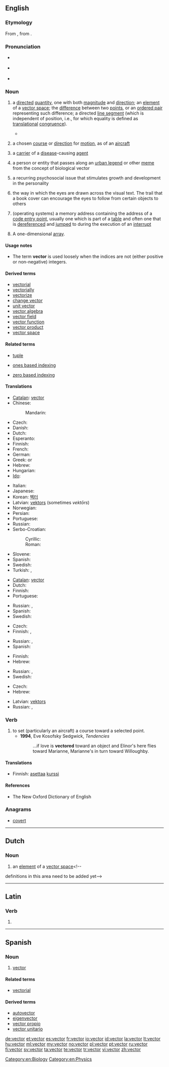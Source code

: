 ==English==
{{was wotd|2006|June|3}}
{{wikipedia}}

===Etymology===
From {{etyl|la}} {{term|vector||carrier|lang=la}}, from {{term|vehere||to carry|lang=la}}.

===Pronunciation===
* {{a|UK}} {{IPA|/ˈvɛktə/}}
* {{a|US}} {{IPA|/ˈvɛktɚ/}}
* {{audio|en-us-vector.ogg|Audio (US)}}

===Noun===
{{en-noun}}

# {{mathematics}} a [[directed]] [[quantity]], one with both [[magnitude]] and [[direction]]; an [[element]] of a [[vector space]]; the [[difference]] between two [[points]], or an [[ordered pair]] representing such difference; a directed [[line segment]] (which is independent of position, i.e., for which equality is defined as [[translational]] [[congruence]]).
#* {{quote-book|passage=As examples of '''vector''' quantities may be mentioned the distance between any two given points, a velocity, a force, an acceleration, angular velocity, intensity of magnetization flux of heat.|title=[[S:The New Student's Reference Work/Vector|The New Student's Reference Work]]|year=1914}}
# {{context|aviation}} a chosen [[course]] or [[direction]] for [[motion]], as of an [[aircraft]]
# {{epidemiology}} a [[carrier]] of a [[disease]]-causing [[agent]]
# {{sociology}} a person or entity that passes along an [[urban legend]] or other [[meme]] from the concept of biological vector
# {{psychology}} a recurring psychosocial issue that stimulates growth and development in the personality
# the way in which the eyes are drawn across the visual text. The trail that a book cover can encourage the eyes to follow from certain objects to others
# {{computing}} (operating systems) a memory address containing the address of a [[code entry point]], usually one which is part of a [[table]] and often one that is [[dereference|dereferenced]] and [[jump|jumped]] to during the execution of an [[interrupt]]
# {{programming}} A one-dimensional [[array]].

====Usage notes====
* {{programming}} The term '''vector''' is used loosely when the indices are not (either positive or non-negative) integers.

====Derived terms====
* [[vectorial]]
* [[vectorially]]
* [[vectorize]]
* [[change vector]]
* [[unit vector]]
* [[vector algebra]]
* [[vector field]]
* [[vector function]]
* [[vector product]]
* [[vector space]]

====Related terms====
* [[tuple]]
* {{computing}} [[ones based indexing]]
* {{computing}} [[zero based indexing]]

====Translations====
{{trans-top|directed quantity (1)}}
* [[Catalan]]: [[#Catalan|vector]] {{m}}
* Chinese:
*: Mandarin: {{t|zh|向量 |tr=xiàngliàng|sc=Hani}}
* Czech: {{t-|cs|vektor|m}}
* Danish: {{t-|da|vektor|c}}
* Dutch: {{t-|nl|vector|m}}
* Esperanto: {{t-|eo|vektoro}}
* Finnish: {{t+|fi|vektori}}
* French: {{t+|fr|vecteur|m}}
* German: {{t+|de|Vektor|m}}
* Greek: {{t+|el|διάνυσμα|n}} or {{t-|el|άνυσμα|n}}
* Hebrew: {{t+|he|וקטור|m|tr=vektór}}
* Hungarian: {{t+|hu|vektor}}
* [[Ido]]: {{t+|io|vektoro|xs=Ido}}
{{trans-mid}}
* Italian: {{t+|it|vettore|m}}
* Japanese: {{t+|ja|ベクトル}}
* Korean: [[벡터]]
* Latvian: [[vektors]] (sometimes ''vektōrs'') {{m}}
* Norwegian: {{t+|no|vektor|m}}
* Persian: {{t-|fa|بردار|xs=Persian}}
* Portuguese: {{t+|pt|vector|m}}
* Russian: {{t+|ru|вектор|m|tr=v'éktor}}
* Serbo-Croatian: 
*: Cyrillic: {{t|sh|вектор|m}}
*: Roman: {{t|sh|vektor|m}}
* Slovene: {{t+|sl|vektor|m}}
* Spanish: {{t+|es|vector|m}}
* Swedish: {{t+|sv|vektor|c}}
* Turkish: {{t|tr|vektör}}, {{t|tr|yöney}}
{{trans-bottom}}

{{trans-top|chosen course or direction for motion (2)}}
* [[Catalan]]: [[vector]] {{m}}
* Dutch: {{t+|nl|koers|f}}
* Finnish: {{t+|fi|kurssi}}
* Portuguese: {{t+|pt|vector|m}}
{{trans-mid}}
* Russian: {{t+|ru|курс|m|tr=kurs}}, {{t+|ru|направление|n|tr=napravl'énije}}
* Spanish: {{t+|es|vector|m}}
* Swedish: {{t+|sv|vektor|c}}
{{trans-bottom}}

{{trans-top|carrier of a disease-causing agent (3)}}
* Czech: {{t-|cs|přenašeč|m}}
* Finnish: {{t-|fi|taudinkantaja}}, {{t-|fi|tartunnanlevittäjä}}
{{trans-mid}}
* Russian: {{t|ru|переносчик|m|tr=p'er'enósčik}}, {{t|ru|носитель|m|tr=nósít'el'}}
* Spanish: {{t+|es|vector|m}}
{{trans-bottom}}

{{trans-top|person or entity that passes along an urban legend or other meme (4)}}
{{trans-mid}}
{{trans-bottom}}

{{trans-top|way in which the eyes are drawn across the visual text}}
{{trans-mid}}
{{trans-bottom}}

{{trans-top|memory address containing the address of a code entry point}}
{{trans-mid}}
{{trans-bottom}}

{{trans-top|data structure consisting of a series of contiguous storage locations which are accessed via an integer offset}}
* Finnish: {{t+|fi|vektori}}
* Hebrew: {{t+|he|וקטור|m|tr=vektór}}
{{trans-mid}}
* Russian: {{t+|ru|вектор|m|tr=v'éktor}}, {{t|ru|массив|m|tr=massív}}
* Swedish: {{t+|sv|vektor|c}}
{{trans-bottom}}

{{trans-top|one-dimensional array}}
* Czech: {{t-|cs|vektor|m}}
* Hebrew: {{t+|he|וקטור|m|tr=vektór}}
{{trans-mid}}
* Latvian: [[vektors]] {{m}}
* Russian: {{t+|ru|вектор|m|tr=v'éktor}}, {{t|ru|массив|m|tr=massív}}
{{trans-bottom}}

===Verb===
{{en-verb}}

# to set (particularly an aircraft) a course toward a selected point.
#* '''1994''', Eve Kosofsky Sedgwick, ''Tendencies''
#*: ...if love is '''vectored''' toward an object and Elinor's here flies toward Marianne, Marianne's in turn toward Willoughby.

====Translations====
{{trans-top|to set (particularly an aircraft) a course toward a selected point}}
* Finnish: [[asettaa]] [[kurssi]]
{{trans-mid}}
{{trans-bottom}}

====References====
* The New Oxford Dictionary of English

===Anagrams===
* [[covert#English|covert]]

[[Category:en:Biology]]
[[Category:en:Physics]]
----

==Dutch==

===Noun===
{{nl-noun|pl=vectoren|dim=vectortje|g=m}}

# {{mathematics|lang=nl}} an [[element]] of a [[vector space]]<!--
definitions in this area need to be added yet-->

----

==Latin==

===Verb===
{{la-verb-form|vector}}

# {{conjugation of|vecto|vectō|1|s|pres|pass|ind|lang=la}}

----

==Spanish==

===Noun===
{{es-noun|m|pl=vectores}}

# [[#English|vector]]

====Related terms====
* [[vectorial]]

====Derived terms====
* [[autovector]]
* [[eigenvector]]
* [[vector propio]]
* [[vector unitario]]

[[de:vector]]
[[et:vector]]
[[es:vector]]
[[fr:vector]]
[[io:vector]]
[[id:vector]]
[[la:vector]]
[[lt:vector]]
[[hu:vector]]
[[ml:vector]]
[[my:vector]]
[[no:vector]]
[[pl:vector]]
[[pt:vector]]
[[ru:vector]]
[[fi:vector]]
[[sv:vector]]
[[ta:vector]]
[[te:vector]]
[[tr:vector]]
[[vi:vector]]
[[zh:vector]]